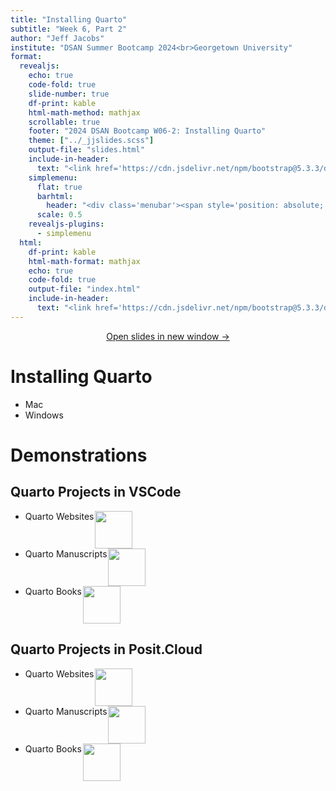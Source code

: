 ```yaml
---
title: "Installing Quarto"
subtitle: "Week 6, Part 2"
author: "Jeff Jacobs"
institute: "DSAN Summer Bootcamp 2024<br>Georgetown University"
format:
  revealjs:
    echo: true
    code-fold: true
    slide-number: true
    df-print: kable
    html-math-method: mathjax
    scrollable: true
    footer: "2024 DSAN Bootcamp W06-2: Installing Quarto"
    theme: ["../_jjslides.scss"]
    output-file: "slides.html"
    include-in-header:
      text: "<link href='https://cdn.jsdelivr.net/npm/bootstrap@5.3.3/dist/css/bootstrap.min.css' rel='stylesheet' integrity='sha384-QWTKZyjpPEjISv5WaRU9OFeRpok6YctnYmDr5pNlyT2bRjXh0JMhjY6hW+ALEwIH' crossorigin='anonymous'><link rel='stylesheet' href='https://cdn.jsdelivr.net/npm/bootstrap-icons@1.11.3/font/bootstrap-icons.min.css'><script src='https://cdn.jsdelivr.net/npm/bootstrap@5.3.3/dist/js/bootstrap.bundle.min.js' integrity='sha384-YvpcrYf0tY3lHB60NNkmXc5s9fDVZLESaAA55NDzOxhy9GkcIdslK1eN7N6jIeHz' crossorigin='anonymous'></script>"
    simplemenu:
      flat: true
      barhtml:
        header: "<div class='menubar'><span style='position: absolute; left: 8; padding-left: 8px;'><a href='./index.html'>&larr; Return to Notes</a></span><ul class='menu'></ul></div>"
      scale: 0.5
    revealjs-plugins:
      - simplemenu
  html:
    df-print: kable
    html-math-format: mathjax
    echo: true
    code-fold: true
    output-file: "index.html"
    include-in-header:
      text: "<link href='https://cdn.jsdelivr.net/npm/bootstrap@5.3.3/dist/css/bootstrap.min.css' rel='stylesheet' integrity='sha384-QWTKZyjpPEjISv5WaRU9OFeRpok6YctnYmDr5pNlyT2bRjXh0JMhjY6hW+ALEwIH' crossorigin='anonymous'><link rel='stylesheet' href='https://cdn.jsdelivr.net/npm/bootstrap-icons@1.11.3/font/bootstrap-icons.min.css'><script src='https://cdn.jsdelivr.net/npm/bootstrap@5.3.3/dist/js/bootstrap.bundle.min.js' integrity='sha384-YvpcrYf0tY3lHB60NNkmXc5s9fDVZLESaAA55NDzOxhy9GkcIdslK1eN7N6jIeHz' crossorigin='anonymous'></script>"
---
```


::: {.content-visible unless-format="revealjs"}

<center>
<a class="h2" href="./slides.html" target="_blank">Open slides in new window &rarr;</a>
</center>

:::

# Installing Quarto

* Mac
* Windows


# Demonstrations {data-name="Demonstrations"}

## Quarto Projects in VSCode

* <span style="display: inline-flex;">Quarto Websites <img src="images/vscode-globe.svg" width="60" style="margin: 0 0.125em;"></img></span>
* <span style="display: inline-flex;">Quarto Manuscripts <img src="images/vscode-circuit-board.svg" width="60" style="margin: 0 0.13em;"></img></span>
* <span style="display: inline-flex;">Quarto Books <img src="images/vscode-book.svg" width="60" style="margin: 0 0.125em;"></img></span>

## Quarto Projects in Posit.Cloud

* <span style="display: inline-flex;">Quarto Websites <img src="images/vscode-globe.svg" width="60" style="margin: 0 0.125em;"></img></span>
* <span style="display: inline-flex;">Quarto Manuscripts <img src="images/vscode-circuit-board.svg" width="60" style="margin: 0 0.13em;"></img></span>
* <span style="display: inline-flex;">Quarto Books <img src="images/vscode-book.svg" width="60" style="margin: 0 0.125em;"></img></span>